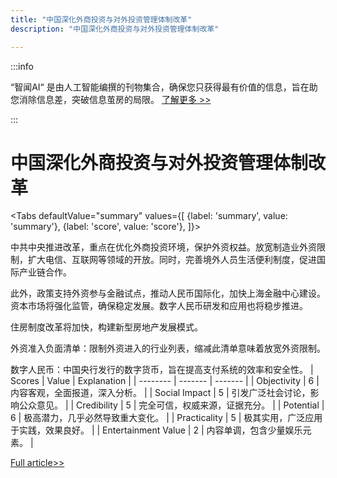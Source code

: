 ```yaml
---
title: "中国深化外商投资与对外投资管理体制改革"
description: "中国深化外商投资与对外投资管理体制改革"

---
```



:::info

“智闻AI“ 是由人工智能编撰的刊物集合，确保您只获得最有价值的信息，旨在助您消除信息差，突破信息茧房的局限。  [了解更多 >>](/)

:::

# 中国深化外商投资与对外投资管理体制改革


<Tabs
	defaultValue="summary"
	values={[
	{label: 'summary', value: 'summary'},
	{label: 'score', value: 'score'},
]}>
<TabItem value="summary">


中共中央推进改革，重点在优化外商投资环境，保护外资权益。放宽制造业外资限制，扩大电信、互联网等领域的开放。同时，完善境外人员生活便利制度，促进国际产业链合作。

此外，政策支持外资参与金融试点，推动人民币国际化，加快上海金融中心建设。资本市场将强化监管，确保稳定发展。数字人民币研发和应用也将稳步推进。

住房制度改革将加快，构建新型房地产发展模式。

外资准入负面清单：限制外资进入的行业列表，缩减此清单意味着放宽外资限制。

数字人民币：中国央行发行的数字货币，旨在提高支付系统的效率和安全性。
</TabItem>
<TabItem value="score">
	| Scores     | Value   | Explanation |
	| -------- | ------- | ------- |
	| Objectivity  | 6    | 内容客观，全面报道，深入分析。    |
	| Social Impact | 5     | 引发广泛社会讨论，影响公众意见。    |
	| Credibility    | 5    | 完全可信，权威来源，证据充分。    |
	| Potential    | 6    | 极高潜力，几乎必然导致重大变化。    |
	| Practicality    | 5    | 极其实用，广泛应用于实践，效果良好。    |
	| Entertainment Value    | 2    | 内容单调，包含少量娱乐元素。    |
</TabItem>
</Tabs>

[Full article>>](https://readhub.cn/topic/8bOyDVdSzPQ)
